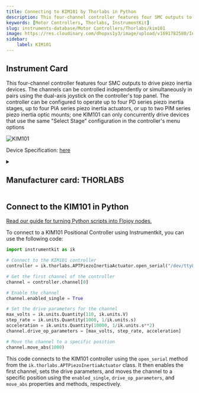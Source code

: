 ```yaml
---
title: Connecting to KIM101 by Thorlabs in Python
description: This four-channel controller features four SMC outputs to drive piezo inertia devices. The channels can be controlled independently or simultaneously in pairs using the dual-axis joystick on the controller's top panel. The controller can be configured to operate up to four PD series piezo inertia stages, up to four PIA series piezo inertia actuators, or up to two PIM series piezo inertia optic mounts; one KIM101 can only concurrently drive devices that use the same "Select Stage" configuration in the controller's menu options
keywords: [Motor Controllers, Thorlabs, InstrumentKit] 
slug: instruments-database/Motor Controllers/Thorlabs/kim101 
image: https://res.cloudinary.com/dhopxs1y3/image/upload/v1691782580/Instruments/Positional%20Controller/KIM101/KIM101.jpg
sidebar:
    label: KIM101 
---
```



## Instrument Card

This four-channel controller features four SMC outputs to drive piezo inertia devices. The channels can be controlled independently or simultaneously in pairs using the dual-axis joystick on the controller's top panel. The controller can be configured to operate up to four PD series piezo inertia stages, up to four PIA series piezo inertia actuators, or up to two PIM series piezo inertia optic mounts; one KIM101 can only concurrently drive devices that use the same "Select Stage" configuration in the controller's menu options

![KIM101](https://res.cloudinary.com/dhopxs1y3/image/upload/v1691782580/Instruments/Positional%20Controller/KIM101/KIM101.jpg)

Device Specification: [here](https://www.thorlabs.com/_sd.cfm?fileName=ETN040053-D02.pdf&partNumber=KIM101)

<details style={{ marginTop: "15px"}}>
<summary><h2 style={{display:'inline'}}>Manufacturer card: THORLABS</h2></summary>

![THORLABS](https://res.cloudinary.com/dhopxs1y3/image/upload/v1692126009/Instruments/Vendor%20Logos/Thorlabs.png)

Thorlabs, Inc. is an American privately held optical equipment company headquartered in Newton, New Jersey. The company was founded in 1989 by Alex Cable, who serves as its current president and CEO. As of 2018, Thorlabs has annual sales of approximately $500 million.

- Headquarters: USA
- Yearly Revenue (millions, USD): 550
- Vendor Website: [here](https://www.thorlabs.com/)

</details>


<FeaturedInstrumentVideo category="MOTOR_CONTROLLERS" />

## Connect to the KIM101 in Python

[Read our guide for turning Python scripts into Flojoy nodes.](https://docs.flojoy.ai/contribution/blocks/custom-flojoy-block/)



<Tabs>
<TabItem value="Flojoy" label="Flojoy" className="flojoy-instrument-tabs">

<SectionsCard category="MOTOR_CONTROLLERS" manufacturer="Thorlabs"></SectionsCard>

</TabItem>
<TabItem value="InstrumentKit" label="InstrumentKit">

To connect to a KIM101 Positional Controller using Instrumentkit, you can use the following code:

```python
import instrumentkit as ik

# Connect to the KIM101 controller
controller = ik.thorlabs.APTPiezoInertiaActuator.open_serial("/dev/ttyUSB0", baud=115200)

# Get the first channel of the controller
channel = controller.channel[0]

# Enable the channel
channel.enabled_single = True

# Set the drive parameters for the channel
max_volts = ik.units.Quantity(110, ik.units.V)
step_rate = ik.units.Quantity(1000, 1/ik.units.s)
acceleration = ik.units.Quantity(10000, 1/ik.units.s**2)
channel.drive_op_parameters = [max_volts, step_rate, acceleration]

# Move the channel to a specific position
channel.move_abs(1000)
```

This code connects to the KIM101 controller using the `open_serial` method from the `ik.thorlabs.APTPiezoInertiaActuator` class. It then enables the first channel, sets the drive parameters, and moves the channel to a specific position using the `enabled_single`, `drive_op_parameters`, and `move_abs` properties and methods, respectively.

</TabItem>
</Tabs>